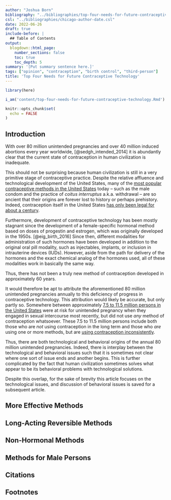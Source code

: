 ```yaml
---
author: "Joshua Born"
bibliography: "../bibliographies/top-four-needs-for-future-contraceptive-technology.bib"
csl: "../bibliographies/chicago-author-date.csl"
date: 2022-06-26
draft: true
include-before: |
  ## Table of Contents
output:
  blogdown::html_page:
    number_sections: false
    toc: true
    toc_depth: 5
summary: '[Put summary sentence here.]'
tags: ["opinion", "contraception", "birth control", "third-person"]
title: 'Top Four Needs for Future Contraceptive Technology'
---
```


```r
library(here)

i_am('content/top-four-needs-for-future-contraceptive-technology.Rmd')

knitr::opts_chunk$set(
  echo = FALSE
)
```

## Introduction

With over 80 million unintended pregnancies and over 40 million induced abortions every year worldwide, [@sedgh_intended_2014] it is abundantly clear that the current state of contraception in human civilization is inadequate. 

This should not be surprising because human civilization is still in a very primitive stage of contraceptive practice. Despite the relative affluence and technological development of the United States, many of the [most popular contraceptive methods in the United States](/use-of-contraception-in-the-united-states-2017-2019.html#methods-used) today -- such as the male condom and the practice of _coitus interruptus_ a.k.a. withdrawal -- are so ancient that their origins are forever lost to history or perhaps prehistory. Indeed, contraception itself in the United States [has only been legal for about a century](/margaret-sanger-on-abortion-in-her-own-words.html#who-was-margaret-sanger).

Furthermore, development of contraceptive technology has been mostly stagnant since the development of a female-specific hormonal method based on doses of progestin and estrogen, which was originally developed in the 1950s. [@eig_birth_2016] Since then, different modalities for administration of such hormones have been developed in addition to the original oral pill modality, such as injectables, implants, or inclusion in intrauterine devices (IUDs). However, aside from the path for delivery of the hormones and the exact chemical analog of the hormones used, all of these modalities work in basically the same way.

Thus, there has not been a truly new method of contraception developed in approximately 60 years.

It would therefore be apt to attribute the aforementioned 80 million unintended pregnancies annually to this deficiency of progress in contraceptive technology. This attribution would likely be accurate, but only partly so. Somewhere between approximately [7.5 to 11.5 million persons in the United States](http://localhost:4321/use-of-contraception-in-the-united-states-2017-2019.html#use-of-contraception-during-most-recent-intercourse) were at risk for unintended pregnancy when they engaged in sexual intercourse most recently, but did not use _any_ method of contraception whatsoever. These 7.5 to 11.5 million persons include both those who are _not_ using contraception in the long term and those who _are_ using one or more methods, but are [using contraception inconsistently](/use-of-contraception-in-the-united-states-2017-2019.html#consistency-of-use-of-contraception).

Thus, there are both technological and behavioral origins of the annual 80 million unintended pregnancies. Indeed, there is interplay between the technological and behavioral issues such that it is sometimes not clear where one sort of issue ends and another begins. This is further complicated by the fact that human civilization sometimes solves what appear to be its behavioral problems with technological solutions.

Despite this overlap, for the sake of brevity this article focuses on the technological issues, and discussion of behavioral issues is saved for a subsequent article.


## More Effective Methods


## Long-Acting Reversible Methods


## Non-Hormonal Methods


## Methods for Male Persons


## Citations

::: {#refs}
:::


## Footnotes
